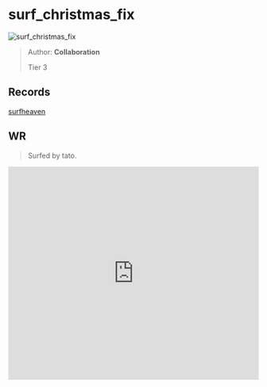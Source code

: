 
# surf_christmas_fix

![surf_christmas_fix](https://raw.githubusercontent.com/Sayt123/SurfMapPics/Maps-and-bonuses/csgo/surf_christmas_fix.jpg)

> Author: **Collaboration**
>
> Tier 3

## Records

[surfheaven](https://surfheaven.eu/map/surf_christmas_fix)

## WR

> Surfed by tato.

<iframe
width="100%"
height="430"
src="https://www.youtube.com/embed/U4JRnOUQq7E"
frameborder="0"
allow="accelerometer; autoplay; clipboard-write; encrypted-media; gyroscope; picture-in-picture"
allowFullScreen
/>

```md

[Surf Timer] - tato finished in 03:23:18 (WR -00:00:66). Improving by 00:05:21
[Surf Timer] - tato beat the map record! Rank: 1/2240

Previous WR holder: Caff


```
                
